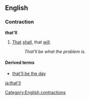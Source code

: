 ==English==
===Contraction===
'''that'll'''

#[[That]] [[shall]], that [[will]].
#:''That'll be what the problem is.''

====Derived terms====
*[[that'll be the day]]

[[Category:English contractions]]

[[ja:that'll]]